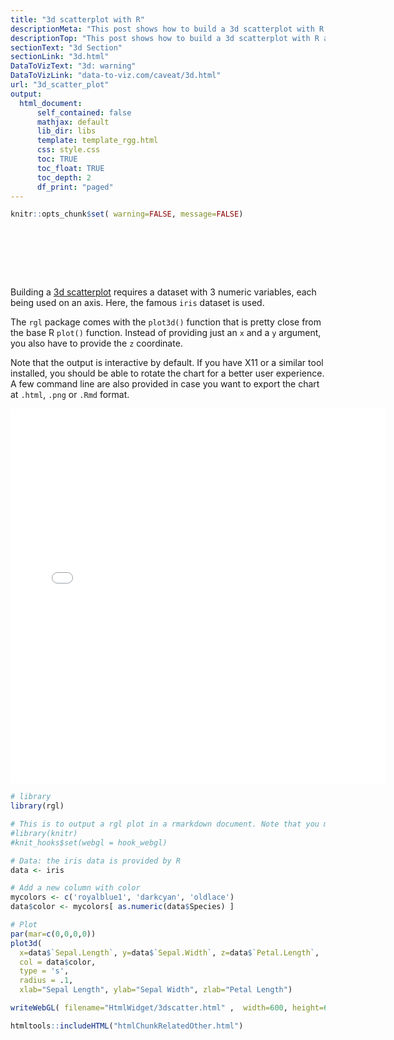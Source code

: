 ```yaml
---
title: "3d scatterplot with R"
descriptionMeta: "This post shows how to build a 3d scatterplot with R and the rgl package. It provides the reproducible code and makes it easy to apply it to your own dataset."
descriptionTop: "This post shows how to build a 3d scatterplot with R and the rgl package. It provides the reproducible code and makes it easy to apply it to your own dataset."
sectionText: "3d Section"
sectionLink: "3d.html"
DataToVizText: "3d: warning"
DataToVizLink: "data-to-viz.com/caveat/3d.html"
url: "3d_scatter_plot"
output:
  html_document:
      self_contained: false    
      mathjax: default
      lib_dir: libs
      template: template_rgg.html
      css: style.css
      toc: TRUE
      toc_float: TRUE
      toc_depth: 2
      df_print: "paged"
---
```



```r
knitr::opts_chunk$set( warning=FALSE, message=FALSE)
```

<div class="container" style="padding-top: 80px">



<div class = "row">

<div class = "col-md-4  col-sm-12 align-self-center">

Building a [3d scatterplot](3d.html) requires a dataset with 3 numeric variables, each being used on an axis. Here, the famous `iris` dataset is used.

The `rgl` package comes with the `plot3d()` function that is pretty close from the base R `plot()` function. Instead of providing just an `x` and a `y` argument, you also have to provide the `z` coordinate.

Note that the output is interactive by default. If you have X11 or a similar tool installed, you should be able to rotate the chart for a better user experience. A few command line are also provided in case you want to export the chart at `.html`, `.png` or `.Rmd` format.

</div>


<div class = "col-md-8  col-sm-12">

<center><iframe src="HtmlWidget/3dscatter.html" height="600" width="600" style="border:none;"></iframe></center>



</div>
</div>


```r
# library
library(rgl)

# This is to output a rgl plot in a rmarkdown document. Note that you must add webgl=TRUE, results='hide' in the chunck header
#library(knitr)
#knit_hooks$set(webgl = hook_webgl)

# Data: the iris data is provided by R
data <- iris

# Add a new column with color
mycolors <- c('royalblue1', 'darkcyan', 'oldlace')
data$color <- mycolors[ as.numeric(data$Species) ]

# Plot
par(mar=c(0,0,0,0))
plot3d( 
  x=data$`Sepal.Length`, y=data$`Sepal.Width`, z=data$`Petal.Length`, 
  col = data$color, 
  type = 's', 
  radius = .1,
  xlab="Sepal Length", ylab="Sepal Width", zlab="Petal Length")

writeWebGL( filename="HtmlWidget/3dscatter.html" ,  width=600, height=600)

```




<!-- Close container -->
</div>




```r
htmltools::includeHTML("htmlChunkRelatedOther.html")
```

